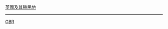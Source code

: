 {{flagicon|UK}} [[英國海外領土公民|英國及其殖民地]]<noinclude>
----
{{HKG-all}}
[[Category:旗帜-国籍-身份标示模板|GBR]]
[[Category:英联邦模板|{{PAGENAME}}]]
[[Category:英国模板|{{PAGENAME}}]]
</noinclude>